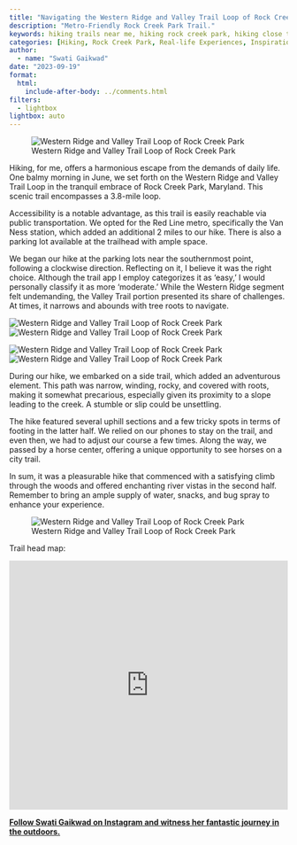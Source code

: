 ```yaml
---
title: "Navigating the Western Ridge and Valley Trail Loop of Rock Creek Park: A Hiker's Perspective"
description: "Metro-Friendly Rock Creek Park Trail."
keywords: hiking trails near me, hiking rock creek park, hiking close to city
categories: [Hiking, Rock Creek Park, Real-life Experiences, Inspirational Stories]
author: 
  - name: "Swati Gaikwad"
date: "2023-09-19"
format:
  html:
    include-after-body: ../comments.html
filters: 
  - lightbox
lightbox: auto
---
```


![Western Ridge and Valley Trail Loop of Rock Creek Park](https://i.imgur.com/jkrwVTK.jpeg){group="western-ridge" fig-alt="Old stone bridge on western ridge trail." .preview-image}


Hiking, for me, offers a harmonious escape from the demands of daily life. One balmy morning in June, we set forth on the Western Ridge and Valley Trail Loop in the tranquil embrace of Rock Creek Park, Maryland. This scenic trail encompasses a 3.8-mile loop.

Accessibility is a notable advantage, as this trail is easily reachable via public transportation. We opted for the Red Line metro, specifically the Van Ness station, which added an additional 2 miles to our hike. There is also a parking lot available at the trailhead with ample space.

We began our hike at the parking lots near the southernmost point, following a clockwise direction. Reflecting on it, I believe it was the right choice. Although the trail app I employ categorizes it as 'easy,' I would personally classify it as more 'moderate.' While the Western Ridge segment felt undemanding, the Valley Trail portion presented its share of challenges. At times, it narrows and abounds with tree roots to navigate.

::: {layout="[[1,1], [1,1]]"}
![Western Ridge and Valley Trail Loop of Rock Creek Park](https://i.imgur.com/946kSg8.jpeg){group="western-ridge" fig-alt="western ridge trail"}
![Western Ridge and Valley Trail Loop of Rock Creek Park](https://i.imgur.com/UTUcBE5.jpeg){group="western-ridge" fig-alt="western ridge trail"}

![Western Ridge and Valley Trail Loop of Rock Creek Park](https://i.imgur.com/sRmxKNl.jpeg){group="western-ridge" fig-alt="western ridge trail"}
![Western Ridge and Valley Trail Loop of Rock Creek Park](https://i.imgur.com/hbyCUSq.jpeg){group="western-ridge" fig-alt="western ridge trail"}

:::

During our hike, we embarked on a side trail, which added an adventurous element. This path was narrow, winding, rocky, and covered with roots, making it somewhat precarious, especially given its proximity to a slope leading to the creek. A stumble or slip could be unsettling.

The hike featured several uphill sections and a few tricky spots in terms of footing in the latter half. We relied on our phones to stay on the trail, and even then, we had to adjust our course a few times. Along the way, we passed by a horse center, offering a unique opportunity to see horses on a city trail.

In sum, it was a pleasurable hike that commenced with a satisfying climb through the woods and offered enchanting river vistas in the second half. Remember to bring an ample supply of water, snacks, and bug spray to enhance your experience.

![Western Ridge and Valley Trail Loop of Rock Creek Park](https://i.imgur.com/YgnKLcZ.jpeg){group="western-ridge" fig-alt="western ridge trail"}


Trail head map:

<iframe src="https://www.google.com/maps/embed?pb=!1m14!1m8!1m3!1d24822.856012299726!2d-77.0678552!3d38.9500951!3m2!1i1024!2i768!4f13.1!3m3!1m2!1s0x89b7c83154a8040f%3A0x62726656bd4276eb!2sWestern%20Ridge%20Parking!5e0!3m2!1sen!2sus!4v1695131215597!5m2!1sen!2sus" width="100%" height="450" style="border:0;" allowfullscreen="" loading="lazy" referrerpolicy="no-referrer-when-downgrade"></iframe>


**[Follow Swati Gaikwad on Instagram and witness her fantastic journey in the outdoors.](https://instagram.com/curios_wanderer?utm_source=qr&igshid=MzNlNGNkZWQ4Mg==)**